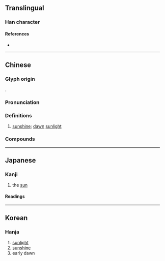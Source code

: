 {{character info}}
==Translingual==

===Han character===
{{Han char|rn=72|rad=日|as=16|sn=20|four=68053|canj=ATGS|ids=⿰日羲}}

====References====
* {{Han ref|kx=0501.330|dkj=14253|dj=0872.060|hdz=21541.210|uh=66E6|ud=26342|bh=C466|bd=50278}}

----

==Chinese==
{{zh-forms|alt=爔}}

===Glyph origin===
{{Han etym}}
{{Han compound|日|羲|c1=s|c2=p|t1=sun|ls=psc}}.

===Pronunciation===
{{zh-pron
|m=xī
|c=hei1
|h=gd=hi1
|mn=hi
|mn-t=hi1
|mc=y
|oc=y
|ma=
|cat=n
}}

===Definitions===
{{zh-hanzi}}

# {{lb|zh|literary}}  [[sunshine]]; [[dawn]] [[sunlight]]

===Compounds===
{{zh-der|赫曦|丹曦|微曦|曦馭|曦軒|朝曦|晨曦|東曦既駕|曦月}}

----

==Japanese==

===Kanji===
{{ja-kanji|rs=日16}}

# the [[sun]]

====Readings====
{{ja-readings
|goon=き
|kanon=き
|kanyoon=ぎ
|kun=ひ-, ひかり-
}}

----

==Korean==

===Hanja===
{{ko-hanja|hangeul=희|eumhun=|rv=hui|mr=hŭi|y=huy}}

# [[sunlight]]
# [[sunshine]]
# early dawn